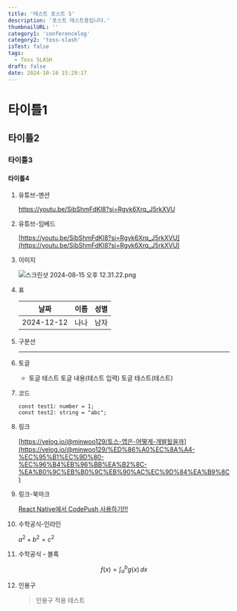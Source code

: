 ```yaml
---
title: '테스트 포스트 5'
description: '포스트 테스트용입니다.'
thumbnailURL: ''
category1: 'conferencelog'
category2: 'toss-slash'
isTest: false
tags:
  - Toss SLASH
draft: false
date: 2024-10-16 15:29:17
---
```

# 타이틀1

## 타이틀2

### 타이틀3

#### 타이틀4

1. 유튜브-멘션

   https://youtu.be/SibShmFdKl8?si=Rgyk6Xrq_J5rkXVU

2. 유튜브-임베드

   [https://youtu.be/SibShmFdKl8?si=Rgyk6Xrq_J5rkXVU](https://youtu.be/SibShmFdKl8?si=Rgyk6Xrq_J5rkXVU)

3. 이미지

   ![스크린샷 2024-08-15 오후 12.31.22.png](%E1%84%90%E1%85%A6%E1%84%89%E1%85%B3%E1%84%90%E1%85%B3%20%E1%84%91%E1%85%A9%E1%84%89%E1%85%B3%E1%84%90%E1%85%B3%205%2012108ccb70c8803bafc3f1a2114a648d/%25E1%2584%2589%25E1%2585%25B3%25E1%2584%258F%25E1%2585%25B3%25E1%2584%2585%25E1%2585%25B5%25E1%2586%25AB%25E1%2584%2589%25E1%2585%25A3%25E1%2586%25BA_2024-08-15_%25E1%2584%258B%25E1%2585%25A9%25E1%2584%2592%25E1%2585%25AE_12.31.22.png)

4. 표

   | 날짜       | 이름 | 성별 |
   | ---------- | ---- | ---- |
   | 2024-12-12 | 나나 | 남자 |

5. 구분선

   ***

6. 토글
   - 토글 테스트
     토글 내용(테스트 입력)
     토글 테스트(테스트)
7. 코드

   ```tsx
   const test1: number = 1;
   const test2: string = "abc";
   ```

8. 링크

   [https://velog.io/@minwoo129/토스-앱은-어떻게-개발됬을까](https://velog.io/@minwoo129/%ED%86%A0%EC%8A%A4-%EC%95%B1%EC%9D%80-%EC%96%B4%EB%96%BB%EA%B2%8C-%EA%B0%9C%EB%B0%9C%EB%90%AC%EC%9D%84%EA%B9%8C)

9. 링크-북마크

   [React Native에서 CodePush 사용하기!!!](https://velog.io/@minwoo129/React-Native에서-CodePush-사용하기)

10. 수학공식-인라인

    $a^2 + b^2 = c^2$

11. 수학공식 - 블록

    $$
    f(x) = \int^b_a g(x)\,dx
    $$

12. 인용구

    > 인용구 적용 테스트


